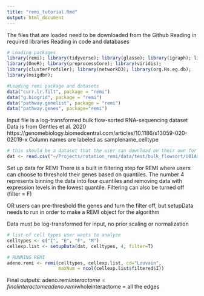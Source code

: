 ```yaml
---
title: "remi_tutorial.Rmd"
output: html_document
---
```


The files that are loaded need to be downloaded from the Github
Reading in required libraries
Reading in code and databases
```r
# Loading packages
library(remi); library(tidyverse); library(glasso); library(igraph); library(data.table);
library(OneR); library(preprocessCore); library(viridis); 
library(clusterProfiler); library(networkD3); library(org.Hs.eg.db);
library(msigdbr);

#Loading remi package and datasets
data("curr.lr.filt", package = "remi")
data("g.biogrid", package = "remi")
data("pathway.genelist", package = "remi")
data("pathway.genes", package="remi")
```

Input file is a log-transformed bulk flow-sorted RNA-sequencing dataset
Data is from Gentles et al. 2020
https://genomebiology.biomedcentral.com/articles/10.1186/s13059-020-02019-x 
Column names are labeled as samplename_celltype
```r
# this should be a dataset that the user can download on their own for the tutorial?
dat <- read.csv("~/Projects/rotation_remi/data/test/bulk_flowsort/U01Adeno_logged.csv", row.names=1)
```

Set up data for REMI
There is a built in filtering step for REMI where users can choose to threshold their genes based on quantiles. The number 4 represents binning the data into four quantiles and removing data with expression levels in the lowest quantile. Filtering can also be turned off (filter = F)

OR users can pre-threshold the genes and turn the filter off, but setupData needs to run in order to make a REMI object for the algorithm

Data must be log-transformed for input, no prior scaling or normalization

```r
# list of cell types user wants to analyze 
celltypes <- c("I", "E", "F", "M")
cellexp.list <- setupData(dat, celltypes, 4, filter=T)

# RUNNING REMI
adeno.remi <- remi(celltypes, cellexp.list, cd="Louvain",
                   maxNum = ncol(cellexp.list$filtered$I))
```

Final outputs: 
adeno.remi$interactome = final interactome
adeno.remi$wholeinteractome = all the edges







